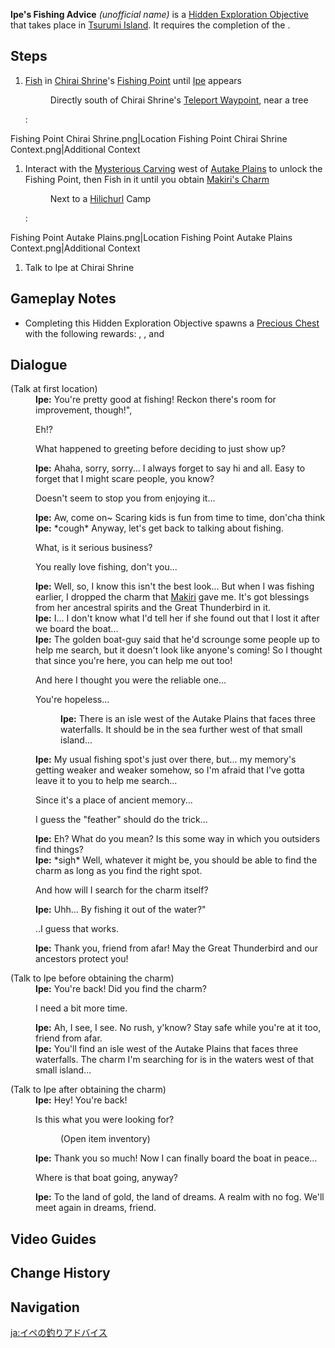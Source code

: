 {{Hidden Exploration Objectives Infobox
|image      = NPC Location Ipe Context.png
|type       = Quest-Like
|req        = [[The Sun-Wheel and Mt. Kanna]]
|unlocks    = [[Autake Plains]] [[Fishing/Points|Fishing Point]]
|region     = Inazuma
|area       = Tsurumi Island
|subarea    = Chirai Shrine
|loc        = [[Chirai Shrine]], [[Tsurumi Island]]
|characters = Ipe;Paimon;Traveler
}}
'''Ipe's Fishing Advice''' ''(unofficial name)'' is a [[Hidden Exploration Objective]] that takes place in [[Tsurumi Island]]. It requires the completion of the {{Quest|The Sun-Wheel and Mt. Kanna}}.

==Steps==
# [[Fishing|Fish]] in [[Chirai Shrine]]'s [[Fishing/Points|Fishing Point]] until [[Ipe]] appears
#: Directly south of Chirai Shrine's [[Teleport Waypoint]], near a tree
#: <gallery>
Fishing Point Chirai Shrine.png|Location
Fishing Point Chirai Shrine Context.png|Additional Context
</gallery>
# Interact with the [[Mysterious Carving]] west of [[Autake Plains]] to unlock the Fishing Point, then Fish in it until you obtain [[Makiri's Charm]]
#: Next to a [[Hilichurl]] Camp
#: <gallery>
Fishing Point Autake Plains.png|Location
Fishing Point Autake Plains Context.png|Additional Context
</gallery>
# Talk to Ipe at Chirai Shrine

==Gameplay Notes==
* Completing this Hidden Exploration Objective spawns a [[Precious Chest]] with the following rewards: {{Item|Primogem|30|x = 30}}, {{Item|Mora|20|x = 20,000}}, and {{Item|Hero's Wit|30|x = 2}}

==Dialogue==
{{Dialogue Start}}
;(Talk at first location)
:'''Ipe:''' You're pretty good at fishing! Reckon there's room for improvement, though!",
:{{DIcon}} Eh!?
:{{DIcon}} What happened to greeting before deciding to just show up?
:'''Ipe:''' Ahaha, sorry, sorry... I always forget to say hi and all. Easy to forget that I might scare people, you know?
:{{DIcon}} Doesn't seem to stop you from enjoying it...
:'''Ipe:''' Aw, come on~ Scaring kids is fun from time to time, don'cha think
:'''Ipe:''' *cough* Anyway, let's get back to talking about fishing.
:{{DIcon}} What, is it serious business?
:{{DIcon}} You really love fishing, don't you...
:'''Ipe:''' Well, so, I know this isn't the best look... But when I was fishing earlier, I dropped the charm that [[Makiri]] gave me. It's got blessings from her ancestral spirits and the Great Thunderbird in it.
:'''Ipe:''' I... I don't know what I'd tell her if she found out that I lost it after we board the boat...
:'''Ipe:''' The golden boat-guy said that he'd scrounge some people up to help me search, but it doesn't look like anyone's coming! So I thought that since you're here, you can help me out too!
:{{DIcon}} And here I thought you were the reliable one...
:{{DIcon}} You're hopeless...
::'''Ipe:''' There is an isle west of the Autake Plains that faces three waterfalls. It should be in the sea further west of that small island...
:'''Ipe:''' My usual fishing spot's just over there, but... my memory's getting weaker and weaker somehow, so I'm afraid that I've gotta leave it to you to help me search...
:{{DIcon}} Since it's a place of ancient memory...
:{{DIcon}} I guess the "feather" should do the trick...
:'''Ipe:''' Eh? What do you mean? Is this some way in which you outsiders find things?
:'''Ipe:''' *sigh* Well, whatever it might be, you should be able to find the charm as long as you find the right spot.
:{{DIcon}} And how will I search for the charm itself?
:'''Ipe:''' Uhh... By fishing it out of the water?"
:{{DIcon}} ..I guess that works.
:'''Ipe:''' Thank you, friend from afar! May the Great Thunderbird and our ancestors protect you!

;(Talk to Ipe before obtaining the charm)
:'''Ipe:''' You're back! Did you find the charm?
:{{DIcon}} I need a bit more time.
:'''Ipe:''' Ah, I see, I see. No rush, y'know? Stay safe while you're at it too, friend from afar.
:'''Ipe:''' You'll find an isle west of the Autake Plains that faces three waterfalls. The charm I'm searching for is in the waters west of that small island...

;(Talk to Ipe after obtaining the charm)
:'''Ipe:''' Hey! You're back!
:{{DIcon|Quest}} Is this what you were looking for?
::(Open item inventory)
:'''Ipe:''' Thank you so much! Now I can finally board the boat in peace...
:{{DIcon}} Where is that boat going, anyway?
:'''Ipe:''' To the land of gold, the land of dreams. A realm with no fog. We'll meet again in dreams, friend.
{{Dialogue End}}

==Video Guides==
{{EVT
|video1   = https://youtu.be/bBoAM5owNbw
|caption1 = Ipe's Fishing Advice Guide
}}

==Change History==
{{Change History|2.2}}

==Navigation==
{{Hidden Exploration Objective Navbox|Quest-Like}}

[[ja:イペの釣りアドバイス]]